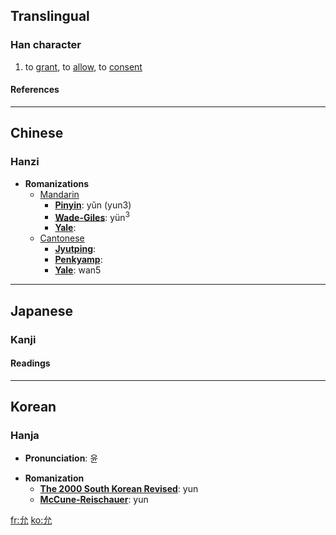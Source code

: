 ==Translingual==
===Han character===
{{Han char|rad=儿|as=02|sn=4|four=2321<sub>0</sub>|canj=戈竹山 (IHU)}}
# to [[grant]], to [[allow]], to [[consent]]
====References====
{{Han ref|kx=0123.030|dkj=01338|dj=0258.010|hdz=10265.030|uh=5141|ud=20801|bh=A4B9|bd=42169}}
----

==Chinese==
===Hanzi===


* '''Romanizations'''
** [[Mandarin]]
*** '''[[Pinyin]]''': yǔn (yun3)
*** '''[[Wade-Giles]]''': yün<sup>3</sup>
*** '''[[Yale]]''': 
**[[Cantonese]]
***'''[[Jyutping]]''':
***'''[[Penkyamp]]''': 
***'''[[Yale]]''': wan5


----
==Japanese==
===Kanji===
{{ja-kanji|grade=|rs=儿02}}
====Readings====
{{ja-readings|on=[[いん]] (in)|kun=[[まこと]] (makoto), [[ゆるす]] (yurusu), [[じょう]] (jou)}}


----
==Korean==
===Hanja===

* '''Pronunciation''': 윤

* '''Romanization'''
** '''[[The 2000 South Korean Revised Romanization|The 2000 South Korean Revised]]''': yun
** '''[[McCune-Reischauer]]''': yun


[[fr:允]]
[[ko:允]]